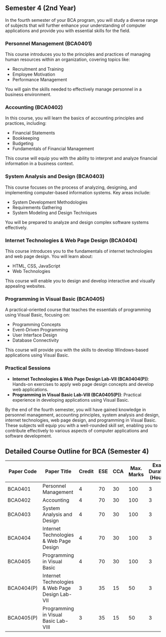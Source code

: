 ## Semester 4 (2nd Year)

In the fourth semester of your BCA program, you will study a diverse range of subjects that will further enhance your understanding of computer applications and provide you with essential skills for the field.

### Personnel Management (BCA0401)
This course introduces you to the principles and practices of managing human resources within an organization, covering topics like:
- Recruitment and Training
- Employee Motivation
- Performance Management

You will gain the skills needed to effectively manage personnel in a business environment.

### Accounting (BCA0402)
In this course, you will learn the basics of accounting principles and practices, including:
- Financial Statements
- Bookkeeping
- Budgeting
- Fundamentals of Financial Management

This course will equip you with the ability to interpret and analyze financial information in a business context.

### System Analysis and Design (BCA0403)
This course focuses on the process of analyzing, designing, and implementing computer-based information systems. Key areas include:
- System Development Methodologies
- Requirements Gathering
- System Modeling and Design Techniques

You will be prepared to analyze and design complex software systems effectively.

### Internet Technologies & Web Page Design (BCA0404)
This course introduces you to the fundamentals of internet technologies and web page design. You will learn about:
- HTML, CSS, JavaScript
- Web Technologies

This course will enable you to design and develop interactive and visually appealing websites.

### Programming in Visual Basic (BCA0405)
A practical-oriented course that teaches the essentials of programming using Visual Basic, focusing on:
- Programming Concepts
- Event-Driven Programming
- User Interface Design
- Database Connectivity

This course will provide you with the skills to develop Windows-based applications using Visual Basic.

### Practical Sessions
- **Internet Technologies & Web Page Design Lab-VII (BCA0404(P))**: Hands-on exercises to apply web page design concepts and develop web applications.
- **Programming in Visual Basic Lab-VIII (BCA0405(P))**: Practical experience in developing applications using Visual Basic.

By the end of the fourth semester, you will have gained knowledge in personnel management, accounting principles, system analysis and design, internet technologies, web page design, and programming in Visual Basic. These subjects will equip you with a well-rounded skill set, enabling you to contribute effectively to various aspects of computer applications and software development.

## Detailed Course Outline for BCA (Semester 4)

| Paper Code   | Paper Title                                    | Credit | ESE  | CCA  | Max. Marks | Exam Duration (Hours) |
|--------------|------------------------------------------------|--------|------|------|------------|-----------------------|
| BCA0401      | Personnel Management                           | 4      | 70   | 30   | 100        | 3                     |
| BCA0402      | Accounting                                     | 4      | 70   | 30   | 100        | 3                     |
| BCA0403      | System Analysis and Design                     | 4      | 70   | 30   | 100        | 3                     |
| BCA0404      | Internet Technologies & Web Page Design        | 4      | 70   | 30   | 100        | 3                     |
| BCA0405      | Programming in Visual Basic                    | 4      | 70   | 30   | 100        | 3                     |
| BCA0404(P)   | Internet Technologies & Web Page Design Lab-VII| 3      | 35   | 15   | 50         | 3                     |
| BCA0405(P)   | Programming in Visual Basic Lab-VIII           | 3      | 35   | 15   | 50         | 3                     |
